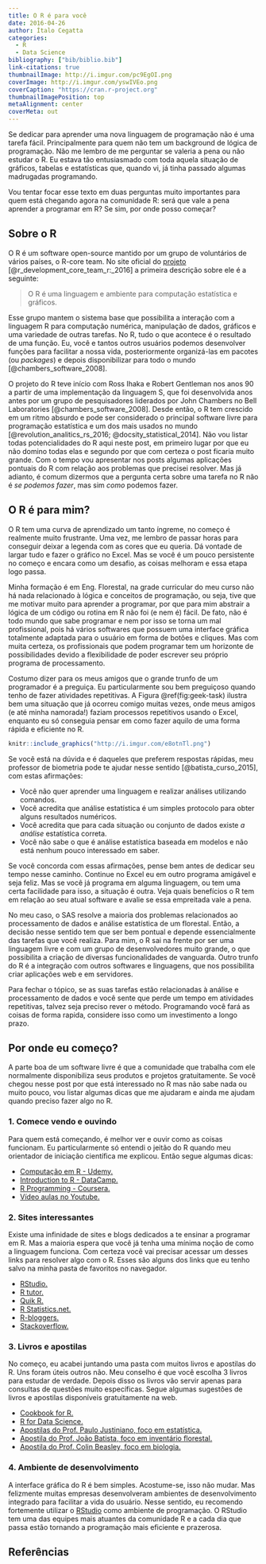 ```yaml
---
title: O R é para você
date: 2016-04-26
author: Ítalo Cegatta
categories:
  - R
  - Data Science
bibliography: ["bib/biblio.bib"]
link-citations: true
thumbnailImage: http://i.imgur.com/pc9EgOI.png
coverImage: http://i.imgur.com/yswIVEo.png
coverCaption: "https://cran.r-project.org"
thumbnailImagePosition: top
metaAlignment: center
coverMeta: out
---
```


Se dedicar para aprender uma nova linguagem de programação não é uma tarefa fácil. Principalmente para quem não tem um background de lógica de programação. Não me lembro de me perguntar se valeria a pena ou não estudar o R. Eu estava tão entusiasmado com toda aquela situação de gráficos, tabelas e estatísticas que, quando vi, já tinha passado algumas madrugadas programando.

<!-- more -->

Vou tentar focar esse texto em duas perguntas muito importantes para quem está chegando agora na comunidade R: será que vale a pena aprender a programar em R? Se sim, por
onde posso começar? 

## Sobre o R

O R é um software open-source mantido por um grupo de voluntários de vários países, o R-core team. No site oficial do [projeto](https://www.r-project.org/) [@r_development_core_team_r:_2016] a primeira descrição sobre ele é a seguinte:

> O R é uma linguagem e ambiente para computação estatística e gráficos.

Esse grupo mantem o sistema base que possibilita a interação com a linguagem R para computação numérica, manipulação de dados, gráficos e uma variedade de outras tarefas. No R, tudo o que acontece é o resultado de uma função. Eu, você e tantos outros usuários podemos desenvolver funções para facilitar a nossa vida, posteriormente organizá-las em pacotes (ou *packages*) e depois disponibilizar para todo o mundo [@chambers_software_2008].

O projeto do R teve início com Ross Ihaka e Robert Gentleman nos anos 90 a partir de uma implementação da linguagem S, que foi desenvolvida anos antes por um grupo de pesquisadores liderados por John Chambers no Bell Laboratories [@chambers_software_2008]. Desde então, o R tem crescido em um ritmo absurdo e pode ser considerado o principal software livre para programação estatística e um dos mais usados no mundo [@revolution_analitics_rs_2016; @docsity_statistical_2014]. Não vou listar todas potencialidades do R aqui neste post, em primeiro lugar por que eu não domino todas elas e segundo por que com certeza o post ficaria muito grande. Com o tempo vou apresentar nos posts algumas aplicações pontuais do R com relação aos problemas que precisei resolver. Mas já adianto, é comum dizermos que a pergunta certa sobre uma tarefa no R não é *se podemos fazer*, mas sim *como* podemos fazer.

## O R é para mim?

O R tem uma curva de aprendizado um tanto íngreme, no começo é realmente muito frustrante. Uma vez, me lembro de passar horas para conseguir deixar a legenda com as cores que eu queria. Dá vontade de largar tudo e fazer o gráfico no Excel. Mas se você é um pouco persistente no começo e encara como um desafio, as coisas melhoram e essa etapa logo passa.

Minha formação é em Eng. Florestal, na grade curricular do meu curso não há nada relacionado à lógica e conceitos de programação, ou seja, tive que me motivar muito para aprender a programar, por que para mim abstrair a lógica de um código ou rotina em R não foi (e nem é) fácil. De fato, não é todo mundo que sabe programar e nem por isso se torna um mal profissional, pois há vários softwares que possuem uma interface gráfica totalmente adaptada para o usuário em forma de botões e cliques. Mas com muita certeza, os profissionais que podem programar tem um horizonte de possibilidades devido a flexibilidade de poder escrever seu próprio programa de processamento.


Costumo dizer para os meus amigos que o grande trunfo de um programador é a preguiça. Eu particularmente sou bem preguiçoso quando tenho de fazer atividades repetitivas. A Figura \@ref(fig:geek-task) ilustra bem uma situação que já ocorreu comigo muitas vezes, onde meus amigos (e até minha namorada!) faziam processos repetitivos usando o Excel, enquanto eu só conseguia pensar em como fazer aquilo de uma forma rápida e eficiente no R.

```r
knitr::include_graphics("http://i.imgur.com/e8otnTl.png")
```

Se você está na dúvida e é daqueles que preferem respostas rápidas, meu professor de biometria pode te ajudar nesse sentido [@batista_curso_2015], com estas afirmações:

* Você não quer aprender uma linguagem e realizar análises utilizando comandos.
* Você acredita que análise estatística é um simples protocolo para obter alguns resultados numéricos.
* Você acredita que para cada situação ou conjunto de dados existe *a análise* estatística correta.
* Você não sabe o que é análise estatística baseada em modelos e não está nenhum pouco interessado em saber.

Se você concorda com essas afirmações, pense bem antes de dedicar seu tempo nesse caminho. Continue no Excel eu em outro programa amigável e seja feliz. Mas se você já programa em alguma linguagem, ou tem uma certa facilidade para isso, a situação é outra. Veja quais benefícios o R tem em relação ao seu atual software e avalie se essa empreitada vale a pena.

No meu caso, o SAS resolve a maioria dos problemas relacionados ao processamento de dados e análise estatística de um florestal. Então, a decisão nesse sentido tem que ser bem pontual e depende essencialmente das tarefas que você realiza. Para mim, o R sai na frente por ser uma linguagem livre e com um grupo de desenvolvedores muito grande, o que possibilita a criação de diversas funcionalidades de vanguarda. Outro trunfo do R é a integração com outros softwares e linguagens, que nos possibilita criar aplicações web e em servidores.

Para fechar o tópico, se as suas tarefas estão relacionadas à análise e processamento de dados e você sente que perde um tempo em atividades repetitivas, talvez seja preciso rever o método. Programando você fará as coisas de forma rapida, considere isso como um investimento a longo prazo.

## Por onde eu começo?

A parte boa de um software livre é que a comunidade que trabalha com ele normalmente disponibiliza seus produtos e projetos gratuitamente. Se você chegou nesse post por que está interessado no R mas não sabe nada ou muito pouco, vou listar algumas dicas que me ajudaram e ainda me ajudam quando preciso fazer algo no R.

### 1. Comece vendo e ouvindo

Para quem está começando, é melhor ver e ouvir como as coisas funcionam. Eu particularmente só entendi o jeitão do R quando meu orientador de iniciação científica me explicou. Então segue algumas dicas:

* [Computação em R - Udemy.](https://www.udemy.com/computacao_r/)
* [Introduction to R - DataCamp.](https://www.datacamp.com/courses/free-introduction-to-r)
* [R Programming - Coursera.](https://pt.coursera.org/learn/r-programming/)
* [Vídeo aulas no Youtube.](https://www.youtube.com/watch?v=cX532N_XLIs&amp;list=PLqzoL9-eJTNBDdKgJgJzaQcY6OXmsXAHU)

### 2. Sites interessantes

Existe uma infinidade de sites e blogs dedicados a te ensinar a programar em R. Mas a maioria espera que você já tenha uma mínima noção de como a linguagem funciona. Com certeza você vai precisar acessar um desses links para resolver algo com o R. Esses são alguns dos links que eu tenho salvo na minha pasta de favoritos no navegador.

* [RStudio.](https://www.rstudio.com/online-learning/)
* [R tutor.](http://www.r-tutor.com/" target="_blank)
* [Quik R.](http://www.statmethods.net/)
* [R Statistics.net.](http://rstatistics.net/)
* [R-bloggers.](http://www.r-bloggers.com/)
* [Stackoverflow.](http://stackoverflow.com/tags/r)

### 3. Livros e apostilas

No começo, eu acabei juntando uma pasta com muitos livros e apostilas do R. Uns foram úteis outros não. Meu conselho é que você escolha 3 livros para estudar de verdade. Depois disso os livros vão servir apenas para consultas de questões muito específicas. Segue algumas sugestões de livros e apostilas disponíveis gratuitamente na web.

* [Cookbook for R.](http://www.cookbook-r.com/)
* [R for Data Science.](http://r4ds.had.co.nz/)
* [Apostilas do Prof. Paulo Justiniano, foco em estatística.](http://www.leg.ufpr.br/~paulojus/)
* [Apostila do Prof. João Batista, foco em inventário florestal.](http://cmq.esalq.usp.br/wiki/doku.php?id=publico:tutoriais:start)
* [Apostila do Prof. Colin Beasley, foco em biologia.](https://cran.r-project.org/doc/contrib/Beasley-BioestatisticaUsandoR.pd)

### 4. Ambiente de desenvolvimento

A interface gráfica do R é bem simples. Acostume-se, isso não mudar. Mas felizmente muitas empresas desenvolveram ambientes de desenvolvimento integrado para facilitar a vida do usuário. Nesse sentido, eu recomendo fortemente utilizar o [RStudio](https://www.rstudio.com/) como ambiente de programação. O RStudio tem uma das equipes mais atuantes da comunidade R e a cada dia que passa estão tornando a programação mais eficiente e prazerosa. 

## Referências
